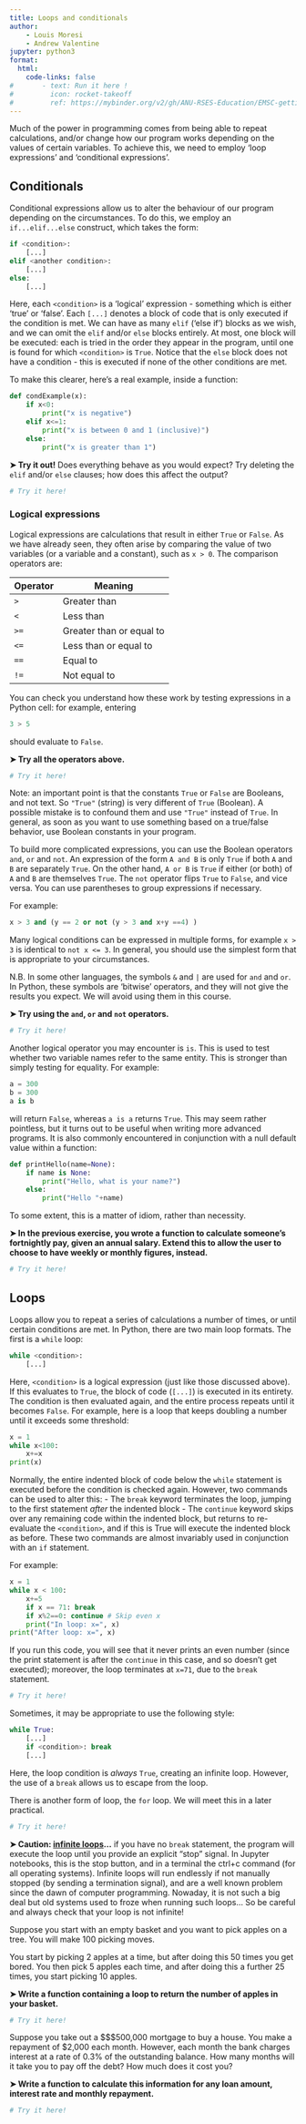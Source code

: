 ```yaml
---
title: Loops and conditionals
author: 
    - Louis Moresi
    - Andrew Valentine
jupyter: python3
format:
  html:
    code-links: false
#       - text: Run it here !
#         icon: rocket-takeoff
#         ref: https://mybinder.org/v2/gh/ANU-RSES-Education/EMSC-getting-going-with-python/HEAD?labpath=WebBook/Notebooks%2FBinderLandingPage.qmd
---
```


Much of the power in programming comes from being able to repeat calculations, and/or change how our program works depending on the values of certain variables. To achieve this, we need to employ 'loop expressions' and 'conditional expressions'.

## Conditionals

Conditional expressions allow us to alter the behaviour of our program depending on the circumstances. To do this, we employ an `if...elif...else` construct, which takes the form:
```python
if <condition>:
    [...]
elif <another condition>:
    [...]
else:
    [...]
```
Here, each `<condition>` is a 'logical' expression - something which is either 'true' or 'false'. Each `[...]` denotes a block of code that is only executed if the condition is met. We can have as many `elif` ('else if') blocks as we wish, and we can omit the `elif` and/or `else` blocks entirely. At most, one block will be executed: each is tried in the order they appear in the program, until one is found for which `<condition>` is `True`. Notice that the `else` block does not have a condition - this is executed if none of the other conditions are met.

To make this clearer, here's a real example, inside a function:
```python
def condExample(x):
    if x<0:
        print("x is negative")
    elif x<=1:
        print("x is between 0 and 1 (inclusive)")
    else:
        print("x is greater than 1")
```
**&#10148; Try it out!** Does everything behave as you would expect? Try deleting the `elif` and/or `else` clauses; how does this affect the output?

```python
# Try it here!
```

### Logical expressions

Logical expressions are calculations that result in either `True` or `False`. As we have already seen, they often arise by comparing the value of two variables (or a variable and a constant), such as `x > 0`. The comparison operators are:

| Operator | Meaning |
|---|---|
|`>` | Greater than|
|`<` | Less than|
|`>=`| Greater than or equal to|
|`<=`| Less than or equal to|
|`==`| Equal to|
|`!=`| Not equal to|

You can check you understand how these work by testing expressions in a Python cell: for example, entering
```python
3 > 5
```
should evaluate to `False`.

**&#10148; Try all the operators above.**

```python
# Try it here!
```

Note: an important point is that the constants `True` or `False` are Booleans, and not text. So `"True"` (string) is very different of `True` (Boolean). A possible mistake is to confound them and use `"True"` instead of `True`. In general, as soon as you want to use something based on a true/false behavior, use Boolean constants in your program.

To build more complicated expressions, you can use the Boolean operators `and`, `or` and `not`. An expression of the form `A and B` is only `True` if both `A` and `B` are separately `True`. On the other hand, `A or B` is `True` if either (or both) of `A` and `B` are themselves `True`. The `not` operator flips `True` to `False`, and vice versa. You can use parentheses to group expressions if necessary.

For example:
```python
x > 3 and (y == 2 or not (y > 3 and x+y ==4) )
```
Many logical conditions can be expressed in multiple forms, for example `x > 3` is identical to `not x <= 3`. In general, you should use the simplest form that is appropriate to your circumstances. 

N.B. In some other languages, the symbols `&` and `|` are used for `and` and `or`. In Python, these symbols are 'bitwise' operators, and they will not give the results you expect. We will avoid using them in this course.

**&#10148; Try using the `and`, `or` and `not` operators.**

```python
# Try it here!
```

Another logical operator you may encounter is `is`. This is used to test whether two variable names refer to the same entity. This is stronger than simply testing for equality. For example:
```python
a = 300
b = 300
a is b
```
will return `False`, whereas ```a is a``` returns `True`. This may seem rather pointless, but it turns out to be useful when writing more advanced programs. It is also commonly encountered in conjunction with a null default value within a function:
```python
def printHello(name=None):
    if name is None:
        print("Hello, what is your name?")
    else:
        print("Hello "+name)
```
To some extent, this is a matter of idiom, rather than necessity.

**&#10148; In the previous exercise, you wrote a function to calculate someone's fortnightly pay, given an annual salary. Extend this to allow the user to choose to have weekly or monthly figures, instead.** 

```python
# Try it here!
```

## Loops

Loops allow you to repeat a series of calculations a number of times, or until certain conditions are met. In Python, there are two main loop formats. The first is a `while` loop:
```python
while <condition>:
    [...]
```
Here, `<condition>` is a logical expression (just like those discussed above). If this evaluates to `True`, the block of code (`[...]`) is executed in its entirety. The condition is then evaluated again, and the entire process repeats until it becomes `False`. For example, here is a loop that keeps doubling a number until it exceeds some threshold:
```python
x = 1
while x<100:
    x+=x
print(x)
```
Normally, the entire indented block of code below the `while` statement is executed before the condition is checked again. However, two commands can be used to alter this:
- The `break` keyword terminates the loop, jumping to the first statement *after* the indented block
- The `continue` keyword skips over any remaining code within the indented block, but returns to re-evaluate the `<condition>`, and if this is True will execute the indented block as before.
These two commands are almost invariably used in conjunction with an `if` statement.

For example:
```python
x = 1
while x < 100:
    x+=5
    if x == 71: break
    if x%2==0: continue # Skip even x
    print("In loop: x=", x)
print("After loop: x=", x)
```
If you run this code, you will see that it never prints an even number (since the print statement is after the `continue` in this case, and so doesn't get executed); moreover, the loop terminates at `x=71`, due to the `break` statement.

```python
# Try it here!
```

Sometimes, it may be appropriate to use the following style:
```python
while True:
    [...]
    if <condition>: break
    [...]
```
Here, the loop condition is *always* `True`, creating an infinite loop. However, the use of a `break` allows us to escape from the loop.

There is another form of loop, the `for` loop. We will meet this in a later practical.

```python
# Try it here!
```

**&#10148; Caution: [infinite loops](https://en.wikipedia.org/wiki/Infinite_loop)...** if you have no `break` statement, the program will execute the loop until you provide an explicit "stop" signal. In Jupyter notebooks, this is the stop button, and in a terminal the ctrl+c command (for all operating systems). Infinite loops will run endlessly if not manually stopped (by sending a termination signal), and are a well known problem since the dawn of computer programming. Nowaday, it is not such a big deal but old systems used to froze when running such loops... So be careful and always check that your loop is not infinite!

Suppose you start with an empty basket and you want to pick apples on a tree. You will make 100 picking moves.

You start by picking 2 apples at a time, but after doing this 50 times you get bored. You then pick 5 apples each time, and after doing this a further 25 times, you start picking 10 apples.

**&#10148; Write a function containing a loop to return the number of apples in your basket.**

```python
# Try it here!

```

Suppose you take out a $\$$500,000 mortgage to buy a house. You make a repayment of \$2,000 each month. However, each month the bank charges interest at a rate of 0.3% of the outstanding balance. How many months will it take you to pay off the debt? How much does it cost you?

**&#10148; Write a function to calculate this information for any loan amount, interest rate and monthly repayment.** 

```python
# Try it here!
```

